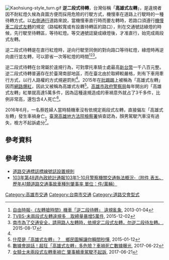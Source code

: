 [[File:Kaohsiung-style_turn.gif|thumb]]
'''逆二段式待轉'''，台灣俗稱「'''高雄式左轉'''」，是違規者因不耐紅燈久候為貪圖方便而採用危險的行駛方式，機慢車在道路上行駛時的一種待轉方式。以[[道路通行方向|右側通行]]道路來說，當機慢車直行時而要左轉時，若路口須遵行[[機慢車兩段左轉標誌|機慢車二段式左轉]]的規定（路幅較寬或有設置待轉區的路口），則在交通號誌綠燈的時候，先行駛至待轉區，等待紅燈。等交通號誌變成綠燈後，才准直行，始完成兩段式左轉。

逆二段式待轉是在直行紅燈時，逆向行駛至同側的對向路口等待紅燈，綠燈時再逆向直行並左轉，可以節省一次等紅燈的時間<ref name="自由時報">[http://news.ltn.com.tw/news/local/paper/643577 自由時報-《左轉搶時間》機車「逆二段待轉」 違規亂象], 2013-01-04</ref><ref>[http://news.tvbs.com.tw/life/news-628466/ TVBS-未兩段式左轉違規多　取締量暴增5萬件], 2015-12-02</ref><ref>[https://web.archive.org/web/20160304044952/http://www.tynews.com.tw/news.php?action=show&nid=151426 南市為了交通安全，請用路人左轉時，依規定二段式左轉，勿逆二段待左轉。], 2015-08-17</ref>。

逆二段式待轉在台灣屬於違規行為，可對摩托車騎士處最高[[新台幣|新台幣]]一千八百元整。逆二段式待轉普遍存在於臺灣南部地區，而在臺北由於取締較嚴格，則有下車用牽行方式，以行人路權的方式規避罰則<ref name="自由時報" />。2015年在[[批踢踢|批踢踢]]上被稱為「高雄式左轉」因而[[網路爆紅|網路爆紅]]，因此又被稱為高雄式左轉<ref>[http://www.ettoday.net/news/20150112/450232.htm 什麼是「高雄式左轉」？　鄉民圖解讓你瞬間秒懂], 2015-01-12</ref>。[[高雄市政府警察局|高雄市政府警察局]]每年開出的「高雄式左轉」紅單就高達5萬多件，因為這種違規造成的車禍意外就占了3千多件，比例非常高，還包含4人死亡<ref name="三立新聞網">[http://www.setn.com/News.aspx?NewsID=264984 數據會說話！超狂「高雄式左轉」多危險？車禍死亡數據曝光], 2017-06-22</ref>。

2016年6月，一名蔡姓婦人當時騎機車沒有依規定兩段式左轉，直接偏左「高雄式左轉」發生車禍身亡。[[臺灣高雄地方法院檢察署|臺灣高雄地方法院檢察署]]偵查認為，顏男駕駛汽車沒有過失，檢方不起訴處分<ref>[https://web.archive.org/web/20170621084015/https://udn.com/news/story/7321/2537764 女騎士未兩段式左轉車禍亡 肇事轎車駕駛不起訴], 2017-06-21</ref>。

== 參考資料 ==
{{reflist}}

== 參考法規 ==
* [http://law.moj.gov.tw/LawClass/LawContent.aspx?PCODE=K0040014 道路交通標誌標線號誌設置規則]
* [http://www.moi.gov.tw/files/news_file/week10348.pdf 103年第48週內政統計通報103年1-10月警察機關交通執法概況-（附件 表五、歷年A1類道路交通事故車種別肇事率 單位：件/萬輛）]

[[Category:高雄市交通|Category:高雄市交通]]
[[Category:台南市交通|Category:台南市交通]]
[[Category:道路交會型式|Category:道路交會型式]]